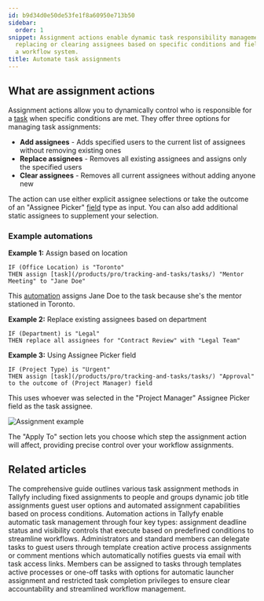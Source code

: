 ```yaml
---
id: b9d34d0e50de53fe1f8a60950e713b50
sidebar:
  order: 1
snippet: Assignment actions enable dynamic task responsibility management by adding
  replacing or clearing assignees based on specific conditions and field inputs within
  a workflow system.
title: Automate task assignments
---
```


## What are assignment actions

Assignment actions allow you to dynamically control who is responsible for a [task](/products/pro/tracking-and-tasks/tasks/) when specific conditions are met. They offer three options for managing task assignments:

- **Add assignees** - Adds specified users to the current list of assignees without removing existing ones
- **Replace assignees** - Removes all existing assignees and assigns only the specified users
- **Clear assignees** - Removes all current assignees without adding anyone new

The action can use either explicit assignee selections or take the outcome of an "Assignee Picker" [field](/products/pro/tracking-and-tasks/tasks/what-are-form-fields-in-tallyfy/) type as input. You can also add additional static assignees to supplement your selection.

### Example automations

**Example 1:** Assign based on location
```
IF (Office Location) is "Toronto" 
THEN assign [task](/products/pro/tracking-and-tasks/tasks/) "Mentor Meeting" to "Jane Doe"
```
This [automation](/products/pro/documenting/templates/automations/) assigns Jane Doe to the task because she's the mentor stationed in Toronto.

**Example 2:** Replace existing assignees based on department
```
IF (Department) is "Legal" 
THEN replace all assignees for "Contract Review" with "Legal Team"
```

**Example 3:** Using Assignee Picker field
```
IF (Project Type) is "Urgent"
THEN assign [task](/products/pro/tracking-and-tasks/tasks/) "Approval" to the outcome of (Project Manager) field
```
This uses whoever was selected in the "Project Manager" Assignee Picker field as the task assignee.

![Assignment example](https://screenshots.tallyfy.com/tallyfy%2Fpro%2Fdesktop-light-assignment-automation-example.png)

The "Apply To" section lets you choose which step the assignment action will affect, providing precise control over your workflow assignments.


## Related articles
<CardGrid>
<LinkTitleCard header="<b>Edit Templates > Understanding assignment types</b>" href="/products/pro/documenting/templates/edit-templates/understanding-assignment-types/" > The comprehensive guide outlines various task assignment methods in Tallyfy including fixed assignments to people and groups dynamic job title assignments guest user options and automated assignment capabilities based on process conditions. </LinkTitleCard>
<LinkTitleCard header="<b>Automations > Actions</b>" href="/products/pro/documenting/templates/automations/actions/" > Automation actions in Tallyfy enable automatic task management through four key types: assignment deadline status and visibility controls that execute based on predefined conditions to streamline workflows. </LinkTitleCard>
<LinkTitleCard header="<b>Guests > Assign tasks to guests</b>" href="/products/pro/documenting/guests/how-can-i-assign-tasks-to-guest-users-in-tallyfy/" > Administrators and standard members can delegate tasks to guest users through template creation active process assignments or comment mentions which automatically notifies guests via email with task access links. </LinkTitleCard>
<LinkTitleCard header="<b>Edit Task > Assign members or guests after launching</b>" href="/products/pro/tracking-and-tasks/tasks/edit-task/how-can-i-assign-members-to-tasks-in-tallyfy/" > Members can be assigned to tasks through templates active processes or one-off tasks with options for automatic launcher assignment and restricted task completion privileges to ensure clear accountability and streamlined workflow management. </LinkTitleCard>
</CardGrid>